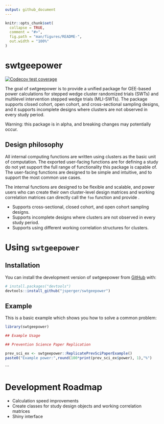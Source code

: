 ```yaml
---
output: github_document
---
```


<!-- README.md is generated from README.Rmd. Please edit that file -->

```r
knitr::opts_chunk$set(
  collapse = TRUE,
  comment = "#>",
  fig.path = "man/figures/README-",
  out.width = "100%"
)
```

# swtgeepower

<!-- badges: start -->
[![Codecov test coverage](https://codecov.io/gh/jsperger/swtgeepower/branch/main/graph/badge.svg)](https://app.codecov.io/gh/jsperger/swtgeepower?branch=main)
<!-- badges: end -->

The goal of swtgeepower is to provide a unified package for GEE-based power calculations
for stepped wedge cluster randomized trials (SWTs) and multilevel intervention stepped wedge trials
(MLI-SWTs). The package supports closed cohort, open cohort, and cross-sectional sampling designs, and
it supports incomplete designs where clusters are not observed in every study period.

Warning: this package is in alpha, and breaking changes may potentially occur.

## Design philosophy
All internal computing functions are written using clusters as the basic unit of computation.
The exported user-facing functions
are for defining a study do not yet support the full range of functionality this package is capable of.
The user-facing functions are designed to be simple and intuitive, and to support the most common use cases.


The internal functions are designed to be flexible and scalable, and power users
who can create their own cluster-level design matrices and working correlation
matrices can directly call the `foo` function and provide .

 - Supports cross-sectional, closed cohort, and open cohort sampling designs.
 - Supports incomplete designs where clusters are not observed in every study period.
 - Supports using different working correlation structures for clusters.



# Using `swtgeepower`
## Installation

You can install the development version of swtgeepower from [GitHub](https://github.com/) with:

``` r
# install.packages("devtools")
devtools::install_github("jsperger/swtgeepower")
```

## Example

This is a basic example which shows you how to solve a common problem:

```r
library(swtgeepower)

## Example Usage

## Prevention Science Paper Replication

prev_sci_ex <- swtgeepower::ReplicatePrevSciPaperExample()
paste0("Example power:",round(100*print(prev_sci_ex$power), 1),"%")
```
```


# Development Roadmap
 - Calculation speed improvements
 - Create classes for study design objects and working correlation matrices
 - Shiny interface